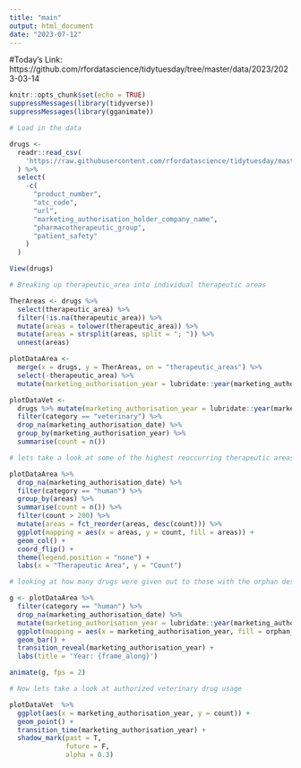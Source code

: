 ```yaml
---
title: "main"
output: html_document
date: "2023-07-12"
---
```


#Today's Link: https://github.com/rfordatascience/tidytuesday/tree/master/data/2023/2023-03-14

```r
knitr::opts_chunk$set(echo = TRUE)
suppressMessages(library(tidyverse))
suppressMessages(library(gganimate))
```

```r
# Load in the data

drugs <-
  readr::read_csv(
    'https://raw.githubusercontent.com/rfordatascience/tidytuesday/master/data/2023/2023-03-14/drugs.csv'
  ) %>%
  select(
    -c(
      "product_number",
      "atc_code",
      "url",
      "marketing_authorisation_holder_company_name",
      "pharmacotherapeutic_group",
      "patient_safety"
    )
  )

View(drugs)
```

```r
# Breaking up therapeutic_area into individual therapeutic areas

TherAreas <- drugs %>%
  select(therapeutic_area) %>%
  filter(!is.na(therapeutic_area)) %>%
  mutate(areas = tolower(therapeutic_area)) %>%
  mutate(areas = strsplit(areas, split = "; ")) %>%
  unnest(areas)

plotDataArea <-
  merge(x = drugs, y = TherAreas, on = "therapeutic_areas") %>%
  select(-therapeutic_area) %>%
  mutate(marketing_authorisation_year = lubridate::year(marketing_authorisation_date))

plotDataVet <-
  drugs %>% mutate(marketing_authorisation_year = lubridate::year(marketing_authorisation_date)) %>%
  filter(category == "veterinary") %>%
  drop_na(marketing_authorisation_date) %>%
  group_by(marketing_authorisation_year) %>%
  summarise(count = n())
```

```r
# lets take a look at some of the highest reoccurring therapeutic areas

plotDataArea %>%
  drop_na(marketing_authorisation_date) %>%
  filter(category == "human") %>%
  group_by(areas) %>%
  summarise(count = n()) %>%
  filter(count > 200) %>%
  mutate(areas = fct_reorder(areas, desc(count))) %>%
  ggplot(mapping = aes(x = areas, y = count, fill = areas)) +
  geom_col() +
  coord_flip() +
  theme(legend.position = "none") +
  labs(x = "Therapeutic Area", y = "Count")

```

```r
# looking at how many drugs were given out to those with the orphan designation

g <- plotDataArea %>%
  filter(category == "human") %>%
  drop_na(marketing_authorisation_date) %>%
  mutate(marketing_authorisation_year = lubridate::year(marketing_authorisation_date)) %>%
  ggplot(mapping = aes(x = marketing_authorisation_year, fill = orphan_medicine)) +
  geom_bar() +
  transition_reveal(marketing_authorisation_year) +
  labs(title = 'Year: {frame_along}')

animate(g, fps = 2)
```

```r
# Now lets take a look at authorized veterinary drug usage

plotDataVet  %>%
  ggplot(aes(x = marketing_authorisation_year, y = count)) +
  geom_point() +
  transition_time(marketing_authorisation_year) +
  shadow_mark(past = T,
              future = F,
              alpha = 0.3) 
```